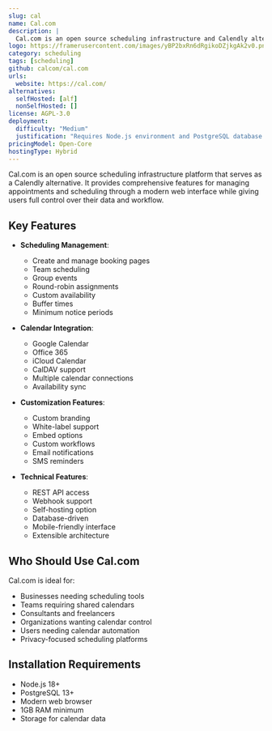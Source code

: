 ```yaml
---
slug: cal
name: Cal.com
description: |
  Cal.com is an open source scheduling infrastructure and Calendly alternative. It provides comprehensive features for managing appointments, scheduling, and calendar integration with a focus on privacy and customization.
logo: https://framerusercontent.com/images/yBP2bxRn6dRgikoDZjkgAk2v0.png
category: scheduling
tags: [scheduling]
github: calcom/cal.com
urls:
  website: https://cal.com/
alternatives:
  selfHosted: [alf]
  nonSelfHosted: []
license: AGPL-3.0
deployment:
  difficulty: "Medium"
  justification: "Requires Node.js environment and PostgreSQL database setup, but has detailed documentation."
pricingModel: Open-Core
hostingType: Hybrid
---
```


Cal.com is an open source scheduling infrastructure platform that serves as a Calendly alternative. It provides comprehensive features for managing appointments and scheduling through a modern web interface while giving users full control over their data and workflow.

## Key Features

- **Scheduling Management**:

  - Create and manage booking pages
  - Team scheduling
  - Group events
  - Round-robin assignments
  - Custom availability
  - Buffer times
  - Minimum notice periods

- **Calendar Integration**:

  - Google Calendar
  - Office 365
  - iCloud Calendar
  - CalDAV support
  - Multiple calendar connections
  - Availability sync

- **Customization Features**:

  - Custom branding
  - White-label support
  - Embed options
  - Custom workflows
  - Email notifications
  - SMS reminders

- **Technical Features**:
  - REST API access
  - Webhook support
  - Self-hosting option
  - Database-driven
  - Mobile-friendly interface
  - Extensible architecture

## Who Should Use Cal.com

Cal.com is ideal for:

- Businesses needing scheduling tools
- Teams requiring shared calendars
- Consultants and freelancers
- Organizations wanting calendar control
- Users needing calendar automation
- Privacy-focused scheduling platforms

## Installation Requirements

- Node.js 18+
- PostgreSQL 13+
- Modern web browser
- 1GB RAM minimum
- Storage for calendar data
